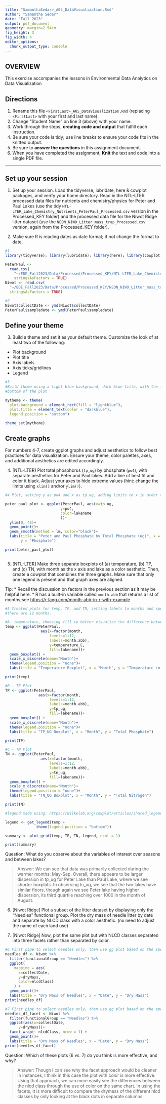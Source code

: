 ```yaml
---
title: "SamanthaSedar>_A05_DataVisualization.Rmd"
author: "Samantha Sedar"
date: "Fall 2023"
output: pdf_document
geometry: margin=2.54cm
fig_height: 3
fig_width: 4
editor_options: 
  chunk_output_type: console
---
```


## OVERVIEW

This exercise accompanies the lessons in Environmental Data Analytics on Data Visualization 

## Directions
1.  Rename this file `<FirstLast>_A05_DataVisualization.Rmd` (replacing `<FirstLast>` with your first and last name).
2. Change "Student Name" on line 3 (above) with your name.
3. Work through the steps, **creating code and output** that fulfill each instruction.
4. Be sure your code is tidy; use line breaks to ensure your code fits in the knitted output.
5. Be sure to **answer the questions** in this assignment document.
6. When you have completed the assignment, **Knit** the text and code into a single PDF file.

---

## Set up your session 

1. Set up your session. Load the tidyverse, lubridate, here & cowplot packages, and verify your home directory. Read in the NTL-LTER processed data files for nutrients and chemistry/physics for Peter and Paul Lakes (use the tidy `NTL-LTER_Lake_Chemistry_Nutrients_PeterPaul_Processed.csv` version in the Processed_KEY folder) and the processed data file for the Niwot Ridge litter dataset (use the `NEON_NIWO_Litter_mass_trap_Processed.csv` version, again from the Processed_KEY folder). 

2. Make sure R is reading dates as date format; if not change the format to date.

```r
#1 
library(tidyverse); library(lubridate); library(here); library(cowplot); here()

PeterPaul <- 
  read.csv(
    "~/EDE_Fall2023/Data/Processed/Processed_KEY/NTL-LTER_Lake_Chemistry_Nutrients_PeterPaul_Processed.csv",
    stringsAsFactors = TRUE)
Niwot <- read.csv(
  "~/EDE_Fall2023/Data/Processed/Processed_KEY/NEON_NIWO_Litter_mass_trap_Processed.csv", 
  stringsAsFactors = TRUE)

#2 
Niwot$collectDate <- ymd(Niwot$collectDate)
PeterPaul$sampledate <- ymd(PeterPaul$sampledate)


```
## Define your theme
3. Build a theme and set it as your default theme. Customize the look of at least two of the following: 
 * Plot background
 * Plot title
 * Axis labels
 * Axis ticks/gridlines
 * Legend

```r
#3
#Build theme using a light blue background, dark blue title, with the legend position at the 
#bottom of the plot  

mytheme <- theme(
  plot.background = element_rect(fill = "lightblue"),
  plot.title = element_text(color = "darkblue"),
  legend.position = "bottom")

theme_set(mytheme)

```

## Create graphs
For numbers 4-7, create ggplot graphs and adjust aesthetics to follow best practices for data visualization. Ensure your theme, color palettes, axes, and additional aesthetics are edited accordingly.

4. [NTL-LTER] Plot total phosphorus (`tp_ug`) by phosphate (`po4`), with separate aesthetics for Peter and Paul lakes. Add a line of best fit and color it black. Adjust your axes to hide extreme values (hint: change the limits using `xlim()` and/or `ylim()`).

```r
#4 Plot, setting y as po4 and x as tp_ug, adding limits to x in order to view clearer trends within the data. Then printed the plot to view. TP_ug: total dissolved phosphorus, TN_ug: total nitrogen

peter_paul_plot <- ggplot(PeterPaul, aes(x=tp_ug, 
                         y=po4, 
                         color=lakename
                         ))+
  ylim(0, 45)+
  geom_point()+
  geom_smooth(method = lm, color="black")+
  labs(title = "Peter and Paul Phosphate by Total Phosphate (ug)", x = "Total Phosphate", 
       y = "Phosphate") 

print(peter_paul_plot)
    

```


5. [NTL-LTER] Make three separate boxplots of (a) temperature, (b) TP, and (c) TN, with month as the x axis and lake as a color aesthetic. Then, create a cowplot that combines the three graphs. Make sure that only one legend is present and that graph axes are aligned. 

Tip:
* Recall the discussion on factors in the previous section as it may be helpful here. 
* R has a built-in variable called `month.abb` that returns a list of months;see <https://r-lang.com/month-abb-in-r-with-example>

```r
#5 Created plots for temp, TP, and TN, setting labels to months and specifying levels 1:12 to indicate 
#there are 12 months.

#A- temperature, choosing fill to better visualize the difference between Peter and Paul lakes
temp <- ggplot(PeterPaul,
                aes(x=factor(month, 
                    levels=1:12, 
                    labels=month.abb),
                    y=temperature_C,
                    fill=lakename))+
  geom_boxplot() + 
  scale_x_discrete(name="Month")+
  theme(legend.position = "none")+
  labs(title = "Temperature Boxplot", x = "Month", y = "Temperature in C") 

print(temp)

#B - TP Plot
TP <- ggplot(PeterPaul, 
               aes(x=factor(month, 
                    levels=1:12, 
                    labels=month.abb),
                    y=tp_ug,
                    fill=lakename))+
  geom_boxplot() + 
  scale_x_discrete(name="Month")+
  theme(legend.position = "none")+
  labs(title = "TP_UG Boxplot", x = "Month", y = "Total Phosphate") 

print(TP)

#C - TN Plot
TN <- ggplot(PeterPaul, 
                aes(x=factor(month, 
                    levels=1:12, 
                    labels=month.abb),
                    y=tn_ug,
                    fill=lakename))+
  geom_boxplot() + 
  scale_x_discrete(name="Month")+
  theme(legend.position = "none")+
  labs(title = "TN_UG Boxplot", x = "Month", y = "Total Nitrogen") 

print(TN)

#legend made using: https://wilkelab.org/cowplot/articles/shared_legends.html --- used months as axes

legend <- get_legend(temp +
              theme(legend.position = "bottom"))

summary <- plot_grid(temp, TP, TN, legend, ncol = 1)

print(summary)
```

Question: What do you observe about the variables of interest over seasons and between lakes? 

> Answer: We can see that data was primarily collected during the warmer months: May-Sep. Overall, there appears to be larger dispersion in tp_ug for Peter Lake than Paul Lake, where we see shorter boxplots. In observing tn_ug, we see that the two lakes have similar floors, though again we see Peter lake having higher dispersion, its third quartile reaching over 1000 in the month of August.

6. [Niwot Ridge] Plot a subset of the litter dataset by displaying only the "Needles" functional group. Plot the dry mass of needle litter by date and separate by NLCD class with a color aesthetic. (no need to adjust the name of each land use)

7. [Niwot Ridge] Now, plot the same plot but with NLCD classes separated into three facets rather than separated by color. 

```r
#6 First pipe to select needles only, then use gg plot based on the specified parameters
needles_df <- Niwot %>% 
  filter(functionalGroup == "Needles") %>% 
  ggplot(
    mapping = aes(
      x=collectDate,
      y=dryMass,
      color=nlcdClass)
    ) + 
  geom_point()+
  labs(title = "Dry Mass of Needles", x = "Date", y = "Dry Mass") 
print(needles_df)

#7 First pipe to select needles only, then use gg plot based on the specified parameters
needles_df_facet <- Niwot %>% 
  filter(functionalGroup == "Needles") %>% 
  ggplot(aes(x=collectDate,
      y=dryMass))+ 
  facet_wrap(~ nlcdClass, nrow = 1) +
  geom_point()+
  labs(title = "Dry Mass of Needles", x = "Date", y = "Dry Mass") 
print(needles_df_facet)

```
Question: Which of these plots (6 vs. 7) do you think is more effective, and why? 

> Answer: Though I can see why the facet approach would be cleaner in instances, I think in this case the plot with color is more effective. Using that approach, we can more easily see the differences between the nlcd class through the use of color on the same chart. In using the facets, it is more difficult to compare the drymass of the different nlcd classes by only looking at the black dots in separate columns.